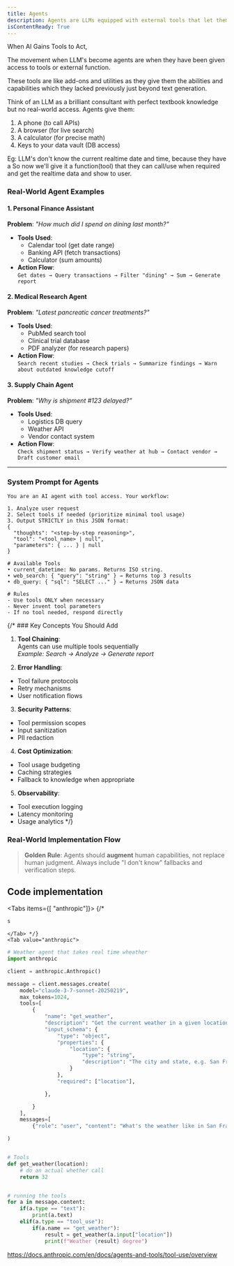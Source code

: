 ```yaml
---
title: Agents
description: Agents are LLMs equipped with external tools that let them perform actions beyond text generation. They become active problem-solvers rather than passive responders.
isContentReady: True
---
```


When AI Gains Tools to Act,

The movement when LLM's become agents are when they have been given access to tools or external function.

These tools are like add-ons and utilities as they give them the abilities and capabilities which they lacked previously just beyond text generation.

Think of an LLM as a brilliant consultant with perfect textbook knowledge but no real-world access. Agents give them:

1. A phone (to call APIs)
2. A browser (for live search)
3. A calculator (for precise math)
4. Keys to your data vault (DB access)

Eg:
LLM's don't know the current realtime date and time, because they have a <TooltipMdx title="knowledge cutoff" description="Knowledge cutoff refers to the point in time up to which an AI model, particularly a large language model, has been trained on data. It represents the latest date of information that the model can reliably know about or discuss without potentially generating inaccurate or outdated information.
"/> So now we'll give it a function(tool) that they can call/use when required and get the realtime data and show to user.

### Real-World Agent Examples

#### 1. Personal Finance Assistant

**Problem**: _"How much did I spend on dining last month?"_

- **Tools Used**:
  - Calendar tool (get date range)
  - Banking API (fetch transactions)
  - Calculator (sum amounts)
- **Action Flow**:  
  `Get dates → Query transactions → Filter "dining" → Sum → Generate report`

#### 2. Medical Research Agent

**Problem**: _"Latest pancreatic cancer treatments?"_

- **Tools Used**:
  - PubMed search tool
  - Clinical trial database
  - PDF analyzer (for research papers)
- **Action Flow**:  
  `Search recent studies → Check trials → Summarize findings → Warn about outdated knowledge cutoff`

#### 3. Supply Chain Agent

**Problem**: _"Why is shipment #123 delayed?"_

- **Tools Used**:
  - Logistics DB query
  - Weather API
  - Vendor contact system
- **Action Flow**:  
  `Check shipment status → Verify weather at hub → Contact vendor → Draft customer email`

---

### System Prompt for Agents

```
You are an AI agent with tool access. Your workflow:

1. Analyze user request
2. Select tools if needed (prioritize minimal tool usage)
3. Output STRICTLY in this JSON format:
{
  "thoughts": "<step-by-step reasoning>",
  "tool": "<tool_name> | null",
  "parameters": { ... } | null
}

# Available Tools
• current_datetime: No params. Returns ISO string.
• web_search: { "query": "string" } → Returns top 3 results
• db_query: { "sql": "SELECT ..." } → Returns JSON data

# Rules
- Use tools ONLY when necessary
- Never invent tool parameters
- If no tool needed, respond directly
```

{/* ### Key Concepts You Should Add

1. **Tool Chaining**:  
   Agents can use multiple tools sequentially  
   _Example: Search → Analyze → Generate report_

2. **Error Handling**:

- Tool failure protocols
- Retry mechanisms
- User notification flows

3. **Security Patterns**:

- Tool permission scopes
- Input sanitization
- PII redaction

4. **Cost Optimization**:

- Tool usage budgeting
- Caching strategies
- Fallback to knowledge when appropriate

5. **Observability**:

- Tool execution logging
- Latency monitoring
- Usage analytics  */}

### Real-World Implementation Flow

<Mermaid
  chart="
graph LR
  A([User Request]) --> B(Agent Analysis)
  B --> C{Requires Tool?}
  C -->|Yes| D[Generate Tool Call]
  C -->|No| E[Direct Response]
  D --> F[Execute Tool]
  F --> G[Process Tool Output & Generate Final Response]
"
/>

> **Golden Rule**: Agents should **augment** human capabilities, not replace human judgment. Always include "I don't know" fallbacks and verification steps.

## Code implementation

<Tabs items={[ "anthropic"]}>
    {/* <Tab value="">

```py
s
```

    </Tab> */}
    <Tab value="anthropic">

```py
# Weather agent that takes real time wheather
import anthropic

client = anthropic.Anthropic()

message = client.messages.create(
    model="claude-3-7-sonnet-20250219",
    max_tokens=1024,
    tools=[
        {
            "name": "get_weather",
            "description": "Get the current weather in a given location",
            "input_schema": {
                "type": "object",
                "properties": {
                    "location": {
                        "type": "string",
                        "description": "The city and state, e.g. San Francisco, CA",
                    }
                },
                "required": ["location"],

            },

        }
    ],
    messages=[
        {"role": "user", "content": "What's the weather like in San Francisco?"}],

)


# Tools
def get_weather(location):
    # do an actual whether call
    return 32


# running the tools
for a in message.content:
    if(a.type == "text"):
        print(a.text)
    elif(a.type == "tool_use"):
        if(a.name == "get_weather"):
            result = get_weather(a.input["location"])
            print(f"Weather {result} degree")


```

https://docs.anthropic.com/en/docs/agents-and-tools/tool-use/overview
</Tab>

</Tabs>
